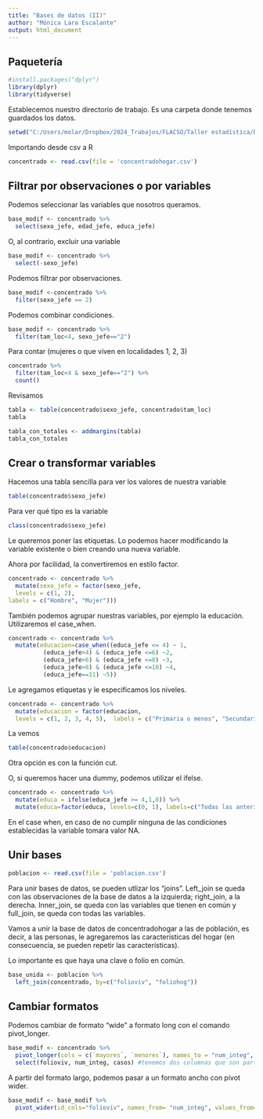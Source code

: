 ---
title: "Bases de datos (II)"
author: "Mónica Lara Escalante"
output: html_document
---

## Paquetería
```{r}
#install.packages("dplyr")
library(dplyr)
library(tidyverse)
```
Establecemos nuestro directorio de trabajo. Es una carpeta donde tenemos guardados los datos.
```{r}
setwd("C:/Users/molar/Dropbox/2024_Trabajos/FLACSO/Taller estadística/Datos")
```

Importando desde csv a R 
```{r}
concentrado <- read.csv(file = 'concentradohogar.csv')
```


## Filtrar por observaciones o por variables

Podemos seleccionar las variables que nosotros queramos.
```{r}
base_modif <- concentrado %>% 
  select(sexo_jefe, edad_jefe, educa_jefe)
```

O, al contrario, excluir una variable
```{r}
base_modif <- concentrado %>% 
  select(-sexo_jefe)
```

Podemos filtrar por observaciones.
```{r}
base_modif <-concentrado %>% 
  filter(sexo_jefe == 2)
```

Podemos combinar condiciones.
```{r}
base_modif <- concentrado %>% 
  filter(tam_loc<4, sexo_jefe=="2")
```

Para contar (mujeres o que viven en localidades 1, 2, 3)
```{r}
concentrado %>% 
  filter(tam_loc<4 & sexo_jefe=="2") %>% 
  count()
```

Revisamos
```{r}
tabla <- table(concentrado$sexo_jefe, concentrado$tam_loc)
tabla
```

```{r}
tabla_con_totales <- addmargins(tabla)
tabla_con_totales
```

## Crear o transformar variables

Hacemos una tabla sencilla para ver los valores de nuestra variable
```{r}
table(concentrado$sexo_jefe) 
```

Para ver qué tipo es la variable
```{r}
class(concentrado$sexo_jefe)
```

Le queremos poner las etiquetas. Lo podemos hacer modificando la variable existente o bien creando una nueva variable.

Ahora por facilidad, la convertiremos en estilo factor.

```{r}
concentrado <- concentrado %>% 
  mutate(sexo_jefe = factor(sexo_jefe,
  levels = c(1, 2),  
labels = c("Hombre", "Mujer"))) 
```

También podemos agrupar nuestras variables, por ejemplo la educación. Utilizaremos el case_when.

```{r}
concentrado <- concentrado %>% 
  mutate(educacion=case_when((educa_jefe <= 4) ~ 1,
          (educa_jefe>4) & (educa_jefe <=6) ~2,
          (educa_jefe>6) & (educa_jefe <=8) ~3,
          (educa_jefe>8) & (educa_jefe <=10) ~4,
          (educa_jefe==11) ~5))

```

Le agregamos etiquetas y le especificamos los niveles.
```{r}
concentrado <- concentrado %>%
  mutate(educacion = factor(educacion,
  levels = c(1, 2, 3, 4, 5),  labels = c("Primaria o menos", "Secundaria", "Preparatoria", "Profesional", "Posgrado")))  

```

La vemos
```{r}
table(concentrado$educacion)
```

Otra opción es con la función cut.

O, si queremos hacer una dummy, podemos utilizar el ifelse.
```{r}
concentrado <- concentrado %>% 
  mutate(educa = ifelse(educa_jefe >= 4,1,0)) %>% 
  mutate(educa=factor(educa, levels=c(0, 1), labels=c("Todas las anteriores", "Primaria o más")))
```


En el case when, en caso de no cumplir ninguna de las condiciones establecidas la variable tomara valor NA.

## Unir bases
```{r}
poblacion <- read.csv(file = 'poblacion.csv')
```

Para unir bases de datos, se pueden utlizar los "joins". Left_join se queda con las observaciones de la base de datos a la izquierda; right_join, a la derecha. Inner_join, se queda con las variables que tienen en común y full_join, se queda con todas las variables.

Vamos a unir la base de datos de concentradohogar a las de población, es decir, a las personas, le agregaremos las características del hogar (en consecuencia, se pueden repetir las características).

Lo importante es que haya una clave o folio en común.


```{r}
base_unida <- poblacion %>% 
  left_join(concentrado, by=c("folioviv", "foliohog"))
```

## Cambiar formatos

Podemos cambiar de formato "wide" a formato long con el comando pivot_longer.

```{r}
base_modif <- concentrado %>%
  pivot_longer(cols = c(`mayores`, `menores`), names_to = "num_integ", values_to = "casos") %>% 
  select(folioviv, num_integ, casos) #tenemos dos columnas que son parte de los integrantes del hogar, las queremos convertir en una variable y contar cuántos casos
```


A partir del formato largo, podemos pasar a un formato ancho con pivot wider.


```{r}

base_modif <- base_modif %>% 
  pivot_wider(id_cols="folioviv", names_from= "num_integ", values_from= "casos")


```




